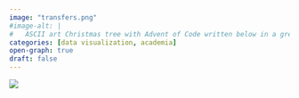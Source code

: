```yaml
---
image: "transfers.png"
#image-alt: |
#	ASCII art Christmas tree with Advent of Code written below in a green monospace font.
categories: [data visualization, academia]
open-graph: true
draft: false
---
```


![](transfers.png){fig-alt="A snakey diagram showing transfer paths of University of Kansas students and what regions and universities they attend when they leave the University."}

